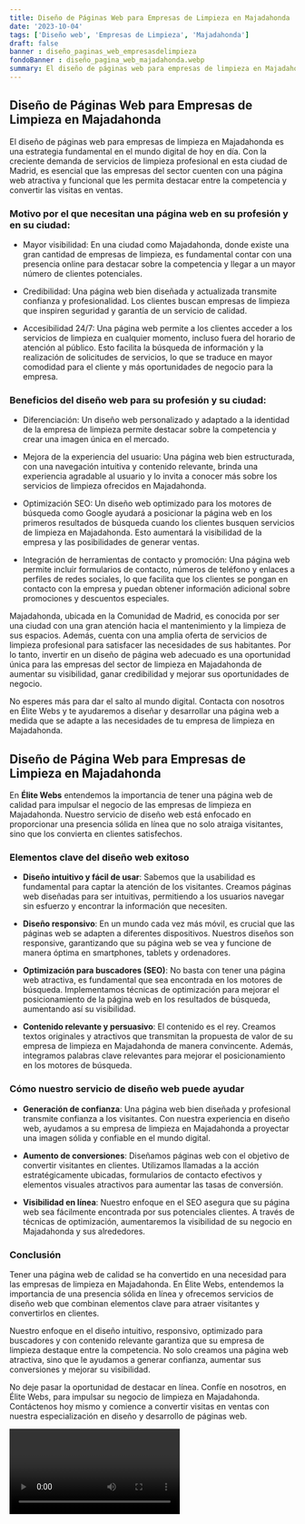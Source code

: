```yaml
---
title: Diseño de Páginas Web para Empresas de Limpieza en Majadahonda
date: '2023-10-04'
tags: ['Diseño web', 'Empresas de Limpieza', 'Majadahonda']
draft: false
banner : diseño_paginas_web_empresasdelimpieza
fondoBanner : diseño_pagina_web_majadahonda.webp
summary: El diseño de páginas web para empresas de limpieza en Majadahonda es una estrategia fundamental en el mundo digital de hoy en día. Con la creciente demanda de servicios de limpieza profesional en esta ciudad de Madrid, es esencial que las empresas del sector cuenten con una página web atractiva y funcional que les permita destacar entre la competencia y convertir las visitas en ventas.
---
```


## Diseño de Páginas Web para Empresas de Limpieza en Majadahonda

El diseño de páginas web para empresas de limpieza en Majadahonda es una estrategia fundamental en el mundo digital de hoy en día. Con la creciente demanda de servicios de limpieza profesional en esta ciudad de Madrid, es esencial que las empresas del sector cuenten con una página web atractiva y funcional que les permita destacar entre la competencia y convertir las visitas en ventas.

### Motivo por el que necesitan una página web en su profesión y en su ciudad:

- Mayor visibilidad: En una ciudad como Majadahonda, donde existe una gran cantidad de empresas de limpieza, es fundamental contar con una presencia online para destacar sobre la competencia y llegar a un mayor número de clientes potenciales.

- Credibilidad: Una página web bien diseñada y actualizada transmite confianza y profesionalidad. Los clientes buscan empresas de limpieza que inspiren seguridad y garantía de un servicio de calidad.

- Accesibilidad 24/7: Una página web permite a los clientes acceder a los servicios de limpieza en cualquier momento, incluso fuera del horario de atención al público. Esto facilita la búsqueda de información y la realización de solicitudes de servicios, lo que se traduce en mayor comodidad para el cliente y más oportunidades de negocio para la empresa.

### Beneficios del diseño web para su profesión y su ciudad:

- Diferenciación: Un diseño web personalizado y adaptado a la identidad de la empresa de limpieza permite destacar sobre la competencia y crear una imagen única en el mercado.

- Mejora de la experiencia del usuario: Una página web bien estructurada, con una navegación intuitiva y contenido relevante, brinda una experiencia agradable al usuario y lo invita a conocer más sobre los servicios de limpieza ofrecidos en Majadahonda.

- Optimización SEO: Un diseño web optimizado para los motores de búsqueda como Google ayudará a posicionar la página web en los primeros resultados de búsqueda cuando los clientes busquen servicios de limpieza en Majadahonda. Esto aumentará la visibilidad de la empresa y las posibilidades de generar ventas.

- Integración de herramientas de contacto y promoción: Una página web permite incluir formularios de contacto, números de teléfono y enlaces a perfiles de redes sociales, lo que facilita que los clientes se pongan en contacto con la empresa y puedan obtener información adicional sobre promociones y descuentos especiales.

Majadahonda, ubicada en la Comunidad de Madrid, es conocida por ser una ciudad con una gran atención hacia el mantenimiento y la limpieza de sus espacios. Además, cuenta con una amplia oferta de servicios de limpieza profesional para satisfacer las necesidades de sus habitantes. Por lo tanto, invertir en un diseño de página web adecuado es una oportunidad única para las empresas del sector de limpieza en Majadahonda de aumentar su visibilidad, ganar credibilidad y mejorar sus oportunidades de negocio.

No esperes más para dar el salto al mundo digital. Contacta con nosotros en Élite Webs y te ayudaremos a diseñar y desarrollar una página web a medida que se adapte a las necesidades de tu empresa de limpieza en Majadahonda.

<GifSeo />

<Cta />

## Diseño de Página Web para Empresas de Limpieza en Majadahonda

En **Élite Webs** entendemos la importancia de tener una página web de calidad para impulsar el negocio de las empresas de limpieza en Majadahonda. Nuestro servicio de diseño web está enfocado en proporcionar una presencia sólida en línea que no solo atraiga visitantes, sino que los convierta en clientes satisfechos.

### Elementos clave del diseño web exitoso

- **Diseño intuitivo y fácil de usar**: Sabemos que la usabilidad es fundamental para captar la atención de los visitantes. Creamos páginas web diseñadas para ser intuitivas, permitiendo a los usuarios navegar sin esfuerzo y encontrar la información que necesiten.

- **Diseño responsivo**: En un mundo cada vez más móvil, es crucial que las páginas web se adapten a diferentes dispositivos. Nuestros diseños son responsive, garantizando que su página web se vea y funcione de manera óptima en smartphones, tablets y ordenadores.

- **Optimización para buscadores (SEO)**: No basta con tener una página web atractiva, es fundamental que sea encontrada en los motores de búsqueda. Implementamos técnicas de optimización para mejorar el posicionamiento de la página web en los resultados de búsqueda, aumentando así su visibilidad.

- **Contenido relevante y persuasivo**: El contenido es el rey. Creamos textos originales y atractivos que transmitan la propuesta de valor de su empresa de limpieza en Majadahonda de manera convincente. Además, integramos palabras clave relevantes para mejorar el posicionamiento en los motores de búsqueda.

### Cómo nuestro servicio de diseño web puede ayudar

- **Generación de confianza**: Una página web bien diseñada y profesional transmite confianza a los visitantes. Con nuestra experiencia en diseño web, ayudamos a su empresa de limpieza en Majadahonda a proyectar una imagen sólida y confiable en el mundo digital.

- **Aumento de conversiones**: Diseñamos páginas web con el objetivo de convertir visitantes en clientes. Utilizamos llamadas a la acción estratégicamente ubicadas, formularios de contacto efectivos y elementos visuales atractivos para aumentar las tasas de conversión.

- **Visibilidad en línea**: Nuestro enfoque en el SEO asegura que su página web sea fácilmente encontrada por sus potenciales clientes. A través de técnicas de optimización, aumentaremos la visibilidad de su negocio en Majadahonda y sus alrededores.

### Conclusión

Tener una página web de calidad se ha convertido en una necesidad para las empresas de limpieza en Majadahonda. En Élite Webs, entendemos la importancia de una presencia sólida en línea y ofrecemos servicios de diseño web que combinan elementos clave para atraer visitantes y convertirlos en clientes.

Nuestro enfoque en el diseño intuitivo, responsivo, optimizado para buscadores y con contenido relevante garantiza que su empresa de limpieza destaque entre la competencia. No solo creamos una página web atractiva, sino que le ayudamos a generar confianza, aumentar sus conversiones y mejorar su visibilidad.

No deje pasar la oportunidad de destacar en línea. Confíe en nosotros, en Élite Webs, para impulsar su negocio de limpieza en Majadahonda. Contáctenos hoy mismo y comience a convertir visitas en ventas con nuestra especialización en diseño y desarrollo de páginas web.

<Video />

<CtaBot job='Empresas de Limpieza' city='Majadahonda'/>

<Gmaps query='Majadahonda+españa+maps' />